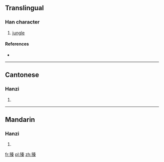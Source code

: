 ==Translingual==

===Han character===
{{Han char|rn=94|rad=犬|as=10|sn=13|four=45294|canj=KHQKD}}

# [[jungle]]

====References====
* {{Han ref|kx=0717.111|dkj=20619|hdz=21361.120|uh=7349|ud=29513|bh=DEB0|bd=57008}}

----

==Cantonese==

===Hanzi===
{{yue-hanzi|jyut=|y=jeun1}}

# {{defn|lang=yue|sort=犬10}}

----

==Mandarin==

===Hanzi===
{{cmn-hanzi|pin=[[zhēn]] ([[zhen1]])|wg=chen<sup>1</sup>}}

# {{defn|lang=cmn|sort=犬10}}

[[fr:獉]]
[[pl:獉]]
[[zh:獉]]